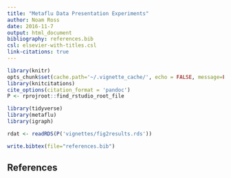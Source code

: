 ```yaml
---
title: "Metaflu Data Presentation Experiments"
author: Noam Ross
date: 2016-11-7
output: html_document
bibliography: references.bib
csl: elsevier-with-titles.csl
link-citations: true
---
```

  
```r
library(knitr)
opts_chunk$set(cache.path='~/.vignette_cache/', echo = FALSE, message=FALSE, warning = FALSE, autodep=TRUE, cache = TRUE)
library(knitcitations)
cite_options(citation_format = 'pandoc')
P <- rprojroot::find_rstudio_root_file
```

```r
library(tidyverse)
library(metaflu)
library(igraph)
```

```r
rdat <- readRDS(P('vignettes/fig2results.rds'))
```



```r
write.bibtex(file="references.bib")
```

## References

<div id="refs"></div>

